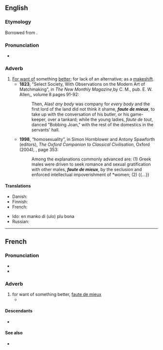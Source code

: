 ==English==

===Etymology===
Borrowed from {{bor|en|fr|faute de mieux}}.

===Pronunciation===
* {{IPA|en|/fəʊt də ˈmjɜː/|/fɔːt də ˈmjɜː/|/fot də mjø/}}

===Adverb===
{{en-adv|head=faute de mieux}}

# [[for want of|For want of]] something [[better]]; for lack of an alternative; as a [[makeshift]].
#* '''1823''', "Select Society, With Observations on the Modern Art of Matchmaking", in ''The New Monthly Magazine'',by C. M., pub. E. W. Allen,, volume 8 pages 91-92:
#*: Then, Alas! ''any body'' was company for ''every body'' and the first lord of the land did not think it shame, '''''faute de mieux''''', to take up with the conversation of his butler, or his game-keeper, over a tankard; while the young ladies, ''faute de tout'', danced "Bobbing Joan," with the rest of the domestics in the servants' hall.
#* '''1998''', “homosexuality”, in Simon Hornblower and Antony Spawforth (editors), ''The Oxford Companion to Classical Civilisation'', Oxford (2004), {{ISBN|9780198609582}}, page 353:
#*: Among the explanations commonly advanced are: (1) Greek males were driven to seek romance and sexual gratification with other males, '''''faute de mieux''''', by the seclusion and enforced intellectual impoverishment of *women; (2) {{...}}
#: {{syn|en|makeshiftly}}

====Translations====
{{trans-top|for want of something better}}
* Danish: {{t|da|i mangel af bedre}}
* Finnish: {{t|fi|[[parempi|paremman]] [[puute|puutteessa]]}}
* French: {{t+|fr|faute de mieux}}
{{trans-mid}}
* Ido: en manko di (ulo) plu bona
* Russian: {{t|ru|за неиме́нием лучшего}}
{{trans-bottom}}

----

==French==

===Pronunciation===
* {{fr-IPA}}
* {{audio|fr|LL-Q150 (fra)-Lyokoï-faute de mieux.wav|Audio}}

===Adverb===
{{fr-adv}}

# for want of something better, [[#English|faute de mieux]]
#* {{quote-book|fr|year=1572|author=Henri Lancelot Voisin de la Popelinière|title=La vraye et entière Histoire des Troubles, et Choses memorables avenues tant en France qu'en Flandres, & pays circonuoisins, depuis l'an 1562|publisher=Davantes|url=https://books.google.com/books?id=OUZbAAAAQAAJ&pg=PA10-IA1|text=Ioint que nous voyons au contraire que si quelcun se met à discourir vainement & sans merite des gestes de quelque nation: '''faute de mieux''' toute la posterité (comme esperoit P. Ioue de ses fabuleuses histoires) est contrainte d'y aiouster foy: et ne pense-on autre chose notable y estre auenue que ce qu'on en trouue par escrit.}}

====Descendants====
* {{desc|en|faute de mieux|bor=1}}

====See also====
* {{l|fr|faute de grives on mange des merles}}